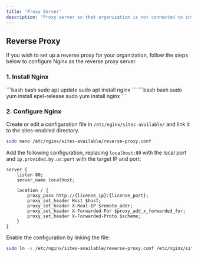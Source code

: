 ```yaml
---
title: 'Proxy Server'
description: 'Proxy server so that organization is not connected to internet'
---
```


## Reverse Proxy

If you wish to set up a reverse proxy for your organization, follow the steps below to configure Nginx as the reverse proxy server.


### 1. Install Nginx

<Tabs>
    <Tab title="For Ubuntu/Debian">
        ```bash bash
        sudo apt update
        sudo apt install nginx
        ```
    </Tab>
    <Tab title="For RHEL/CentOS">
        ```bash bash
        sudo yum install epel-release
        sudo yum install nginx
        ```
    </Tab>
</Tabs>

### 2. Configure Nginx

Create or edit a configuration file in `/etc/nginx/sites-available/` and link it to the sites-enabled directory.

```bash bash
sudo nano /etc/nginx/sites-available/reverse-proxy.conf
```

Add the following configuration, replacing `localhost:80` with the local port and `ip.provided.by.us:port` with the target IP and port:

```script nginx
server {
    listen 80;
    server_name localhost;

    location / {
        proxy_pass http://{license_ip}:{license_port};
        proxy_set_header Host $host;
        proxy_set_header X-Real-IP $remote_addr;
        proxy_set_header X-Forwarded-For $proxy_add_x_forwarded_for;
        proxy_set_header X-Forwarded-Proto $scheme;
    }
}
```

Enable the configuration by linking the file:

```bash bash
sudo ln -s /etc/nginx/sites-available/reverse-proxy.conf /etc/nginx/sites-enabled/
```
